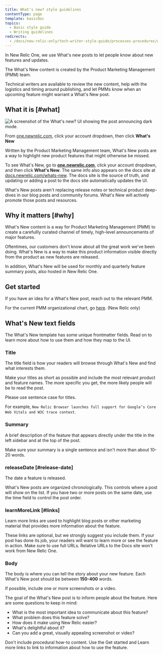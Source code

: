 ```yaml
---
title: What's new? style guidelines
contentType: page
template: basicDoc
topics:
  - Basic style guide
  - Writing guidelines
redirects:
  - /docs/new-relic-only/tech-writer-style-guide/processes-procedures/whats-new-style-guidelines
---
```


In New Relic One, we use What's new posts to let people know about new features and updates.

<Callout variant="tip">
  The What's New content is created by the Product Marketing Management (PMM) team.

  Technical writers are available to review the new content, help with the logistics and timing around publishing, and let PMMs know when an upcoming feature might warrant a What's New post.
</Callout>

## What it is [#what]

![A screenshot of the What's new? UI showing the post announcing dark mode.](./images/whats-new.png "A screenshot of the What's new? UI.")

From [one.newrelic.com](https://one.newrelic.com), click your account dropdown, then click **What's New**

Written by the Product Marketing Management team, What's New posts are a way to highlight new product features that might otherwise be missed.

To see What's New, go to [**one.newrelic.com**](https://one.newrelic.com), click your account dropdown, and then click **What's New**. The same info also appears on the docs site at [docs.newrelic.com/whats-new](https://docs.newrelic.com/whats-new). The docs site is the source of truth, and updating or adding a post to the docs site automatically updates the UI.

<Callout variant="tip">
  What's New posts aren't replacing release notes or technical product deep-dives in our blog posts and community forums. What's New will actively promote those posts and resources.
</Callout>

## Why it matters [#why]

What's New content is a way for Product Marketing Management (PMM) to create a carefullly curated channel of timely, high-level announcements of major features.

Oftentimes, our customers don't know about all the great work we've been doing. What's New is a way to make this product information visible directly from the product as new features are released.

In addition, What's New will be used for monthly and quarterly feature summary posts, also hosted in New Relic One.

## Get started

If you have an idea for a What's New post, reach out to the relevant PMM.

For the current PMM organizational chart, go [here](https://docs.google.com/presentation/d/1Nou_BJ23_J-eNxu-4cJOR1bYC62Q62dwxPppo5Cr0V0/edit#slide=id.g6d3871dfda_6_0). (New Relic only)

## What's New text fields

The What's New template has some unique frontmatter fields. Read on to learn more about how to use them and how they map to the UI.

### Title

The title field is how your readers will browse through What's New and find what interests them.

Make your titles as short as possible and include the most relevant product and feature names. The more specific you get, the more likely people will be to read the post.

<Callout variant="tip">
  Please use sentence case for titles.

  For example, `New Relic Browser launches full support for Google’s Core Web Vitals and W3C trace context`.
</Callout>

### Summary

A brief description of the feature that appears directly under the title in the left sidebar and at the top of the post.

Make sure your summary is a single sentence and isn't more than about 10-20 words.

### releaseDate [#release-date]

The date a feature is released.

What's New posts are organized chronologically. This controls where a post will show on the list. If you have two or more posts on the same date, use the time field to control the post order.

### learnMoreLink [#links]

Learn more links are used to highlight blog posts or other marketing material that provides more information about the feature.

<Callout variant="tip">
  These links are optional, but we strongly suggest you include them. If your post has done its job, your readers will want to learn more or see the feature in action.
</Callout>

<Callout variant="important">
  Make sure to use full URLs. Relative URLs to the Docs site won't work from New Relic One.
</Callout>

### Body

The body is where you can tell the story about your new feature. Each What's New post should be between **150-400** words.

<Callout variant="tip">
  If possible, include one or more screenshots or a video.
</Callout>

The goal of the What's New post is to inform people about the feature. Here are some questions to keep in mind:

* What is the most important idea to communicate about this feature?
* What problem does this feature solve?
* How does it make using New Relic easier?
* What's delightful about it?
* Can you add a great, visually appealing screenshot or video?

Don't include procedural how-to content. Use the Get started and Learn more links to link to information about how to use the feature.
